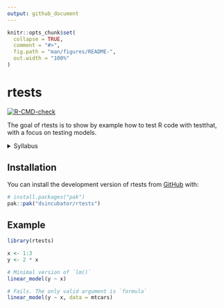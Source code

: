 ```yaml
---
output: github_document
---
```


<!-- README.md is generated from README.Rmd. Please edit that file -->

```r
knitr::opts_chunk$set(
  collapse = TRUE,
  comment = "#>",
  fig.path = "man/figures/README-",
  out.width = "100%"
)
```

# rtests

<!-- badges: start -->
[![R-CMD-check](https://github.com/dsincubator/rtests/actions/workflows/R-CMD-check.yaml/badge.svg)](https://github.com/dsincubator/rtests/actions/workflows/R-CMD-check.yaml)
<!-- badges: end -->

The goal of rtests is to show by example how to test R code with testthat, with a focus on testing models.



<details><summary>Syllabus</summary>

# Series Title

The goal of this series is ...

At the end of this series, you will know how to do things like:

* ...
* ...

## Who is the audience?

...

## Why is it important?

...

## Program (tentative)

### Meeting 1: Introduction

This meeting will help you understand the most important aspects of this topic, and you can decide whether to attend the following meetings to dive deeper into the subject.

Objectives:

* ...
* ...

### Meeting 2: ...

This meeting will help you ...

Objectives:

* ...
* ...

## Resources

* [About the ixpanteria project](https://github.com/ixpanteria).
* [YouTube playlist with videos in the entire project](FIXME).
* [YouTube playlist with videos in this specific series](FIXME).
* [Main resource used to develop this series](FIXME).
* ...

----

</details>



## Installation

You can install the development version of rtests from [GitHub](https://github.com/) with:

``` r
# install.packages("pak")
pak::pak("dsincubator/rtests")
```

## Example

```r
library(rtests)

x <- 1:3
y <- 2 * x

# Minimal version of `lm()`
linear_model(y ~ x)

# Fails. The only valid argument is `formula`
linear_model(y ~ x, data = mtcars)
```
